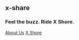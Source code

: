 ::: {.column-screen}

::: {.hero-banner}

::: {.hero-banner-text}
# x-share

### Feel the buzz. Ride X Shore.

[About Us](who.qmd){.btn .btn-outline-primary .btn role="button" data-toggle="tooltip" title="Find out who's behind x-share."} [X Shore](https://xshore.com/){.btn .btn-outline-primary .btn role="button" data-toggle="tooltip" title="Redirect to xshore.com"}

:::

::: 

:::
